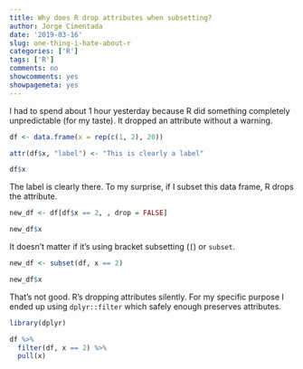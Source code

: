 ```yaml
---
title: Why does R drop attributes when subsetting?
author: Jorge Cimentada
date: '2019-03-16'
slug: one-thing-i-hate-about-r
categories: ['R']
tags: ['R']
comments: no
showcomments: yes
showpagemeta: yes
---
```


I had to spend about 1 hour yesterday because R did something completely unpredictable (for my taste). It dropped an attribute without a warning.

```r

df <- data.frame(x = rep(c(1, 2), 20))

attr(df$x, "label") <- "This is clearly a label"

df$x
```

The label is clearly there. To my surprise, if I subset this data frame, R drops the attribute.

```r
new_df <- df[df$x == 2, , drop = FALSE]

new_df$x
```

It doesn't matter if it's using bracket subsetting (`[`) or `subset`.

```r
new_df <- subset(df, x == 2)

new_df$x
```

That's not good. R's dropping attributes silently. For my specific purpose I ended up using `dplyr::filter` which safely enough preserves attributes.

```r
library(dplyr)

df %>% 
  filter(df, x == 2) %>% 
  pull(x)
```

